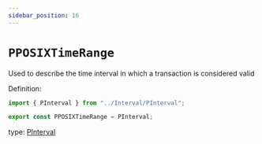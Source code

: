 ```yaml
---
sidebar_position: 16
---
```


# `PPOSIXTimeRange`

Used to describe the time interval in which a transaction is considered valid

Definition:

```ts
import { PInterval } from "../Interval/PInterval";

export const PPOSIXTimeRange = PInterval;
```

type: [PInterval](./PInterval)
